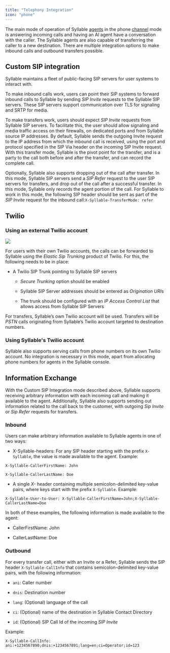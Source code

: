 ```yaml
---
title: "Telephony Integration"
icon: "phone"
---
```


The main mode of operation of Syllable [agents](/workspaces/Agents) in the phone [channel](/Resources/Channels) mode is answering incoming calls and having an AI agent have a conversation with the caller. The Syllable agents are also capable of transferring the caller to a new destination. There are multiple integration options to make inbound calls and outbound transfers possible.

## Custom SIP integration

Syllable maintains a fleet of public-facing SIP servers for user systems to interact with. 

To make inbound calls work, users can point their SIP systems to forward inbound calls to Syllable by sending *SIP Invite* requests to the Syllable SIP servers. These SIP servers support communication over TLS for signaling and SRTP for media.

To make transfers work, users should expect *SIP Invite* requests from Syllable SIP servers. To facilitate this, the user should allow signaling and media traffic access on their firewalls, on dedicated ports and from Syllable source IP addresses. By default, Syllable sends the outgoing Invite request to the IP address from which the inbound call is received, using the port and protocol specified in the SIP Via header on the incoming SIP Invite request. With this transfer mode, Syllable is the pivot point for the transfer, and is a party to the call both before and after the transfer, and can record the complete call.

Optionally, Syllable also supports dropping out of the call after transfer. In this mode, Syllable SIP servers send a *SIP Refer* request to the user SIP servers for transfers, and drop out of the call after a successful transfer. In this mode, Syllable only records the agent portion of the call. For Syllable to work in this mode, the following SIP header should be sent as part of the *SIP Invite* request for the inbound call:`X-Syllable-TransferMode: refer`

## Twilio

### Using an external Twilio account

![](/mintlify/telephonydiagram.png)

For users with their own Twilio accounts, the calls can be forwarded to Syllable using the *Elastic Sip Trunking* product of Twilio. For this, the following needs to be in place:

* A Twilio SIP Trunk pointing to Syllable SIP servers

  * *Secure Trunking* option should be enabled

  * Syllable SIP Server addresses should be entered as *Origination URI*s

  * The trunk should be configured with an *IP Access Control List* that allows access from Syllable SIP Servers

For transfers, Syllable’s own Twilio account will be used. Transfers will be *PSTN* calls originating from Syllable’s Twilio account targeted to destination numbers.

### Using Syllable's Twilio account

Syllable also supports serving calls from phone numbers on its own Twilio account. No integration is necessary in this mode, apart from allocating phone numbers for agents in the Syllable console.

## Information Exchange

With the Custom SIP Integration mode described above, Syllable supports receiving arbitrary information with each incoming call and making it available to the agent. Additionally, Syllable also supports sending out information related to the call back to the customer, with outgoing *Sip Invite* or *Sip Refer* requests for transfers.

### Inbound

Users can make arbitrary information available to Syllable agents in one of two ways:

* X-Syllable-headers: For any SIP header starting with the prefix `X-Syllable`, the value is made available to the agent. Example:

`X-Syllable-CallerFirstName: John`

`X-Syllable-CallerLastName: Doe`

* A single *X-* header containing multiple semicolon-delimited key-value pairs, where keys start with the prefix `X-Syllable`. Example:

`X-Syllable-User-to-User: X-Syllable-CallerFirstName=John;X-Syllable-CallerLastName=Doe`

In both of these examples, the following information is made available to the agent:

* CallerFirstName: John

* CallerLastName: Doe

### Outbound

For every transfer call, either with an Invite or a Refer, Syllable sends the SIP header `X-Syllable-CallInfo` that contains semicolon-delimited key-value pairs, with the following information:

* `ani`: Caller number

* `dnis`: Destination number

* `lang`: (Optional) language of the call

* `ci`: (Optional) name of the destination in Syllable Contact Directory

* `id`: (Optional) SIP Call Id of the incoming *SIP Invite*

Example:

&#x9;`X-Syllable-CallInfo: ani:+1234567890;dnis:+1234567891;lang=en;ci=Operator;id=123`